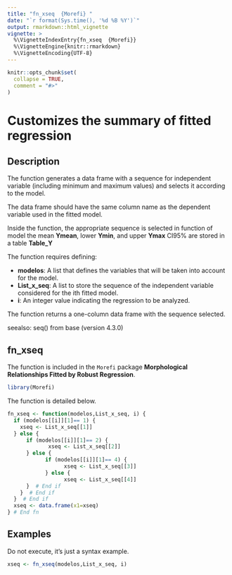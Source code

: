 ```yaml
---
title: "fn_xseq  {Morefi} "
date: "`r format(Sys.time(), '%d %B %Y')`"
output: rmarkdown::html_vignette
vignette: >
  %\VignetteIndexEntry{fn_xseq  {Morefi}}
  %\VignetteEngine{knitr::rmarkdown}
  %\VignetteEncoding{UTF-8}
---
```



```r
knitr::opts_chunk$set(
  collapse = TRUE,
  comment = "#>"
)
```


# Customizes the summary of fitted regression

## Description


The function generates a data frame with a sequence for independent variable
(including minimum and maximum values) and selects it according to the model.

The data frame should have the same column name as the dependent variable
used in the fitted model.

Inside the function, the appropriate sequence is selected in function of model
the mean **Ymean**, lower **Ymin**, and upper **Ymax** CI95% are stored in a table **Table_Y**


The function requires defining:

 * **modelos**: A list that defines the variables that will be taken into account for the model.
 * **List_x_seq**: A list to store the sequence of the independent variable considered for the ith fitted model.
 * **i**:  An integer value indicating the regression to be analyzed.
 

The function returns a one-column data frame with the sequence selected. 

seealso: seq() from base (version 4.3.0)


## fn_xseq


The function is included in the `Morefi` package **Morphological Relationships Fitted by Robust Regression**.


```r
library(Morefi)
```


The function is detailed below.


```r
fn_xseq <- function(modelos,List_x_seq, i) {
  if (modelos[[i]][1]== 1) {
    xseq <- List_x_seq[[1]]
  } else {
      if (modelos[[i]][1]== 2) {
             xseq <- List_x_seq[[2]]
      } else {
            if (modelos[[i]][1]== 4) {
                  xseq <- List_x_seq[[3]]
            } else {
                  xseq <- List_x_seq[[4]]
      }  # End if                  
    }  # End if
  }  # End if
  xseq <- data.frame(x1=xseq)
} # End fn
```





## Examples


Do not execute, it's just a syntax example.
<!-- Falta describir el ejemplo y que corra.... -->

```r
xseq <- fn_xseq(modelos,List_x_seq, i)
```
